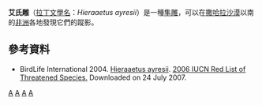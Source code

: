 {{Speciesbox
| genus = Hieraaetus
| species = ayresii
| status = LC
| authority = [[John_Henry_Gurney|Gurney]], 1862
| synonyms = 
}}

'''艾氏雕'''（[[拉丁文|拉丁文]][[學名|學名]]：''Hieraaetus ayresii''）是一種[[隼雕|隼雕]]，可以在[[撒哈拉沙漠|撒哈拉沙漠]]以南的[[非洲|非洲]]各地發現它們的蹤影。

==參考資料==
* BirdLife International 2004.  [http://www.iucnredlist.org/search/details.php/49460/all Hieraaetus ayresii].   [http://www.iucnredlist.org 2006 IUCN Red List of Threatened Species. ] {{WebCite|url=https://www.webcitation.org/6IuYnscCO?url=http://www.iucnredlist.org/ |date=20130816083955 |dateformat=iso }}  Downloaded on 24 July 2007.

{{Taxonbar}}

[[Category:隼鵰屬|A]]
[[Category:1862年描述的鸟类|A]]
[[Category:撒哈拉以南非洲鸟类|A]]
[[Category:非洲猛禽|A]]


{{Falconiformes-stub}}